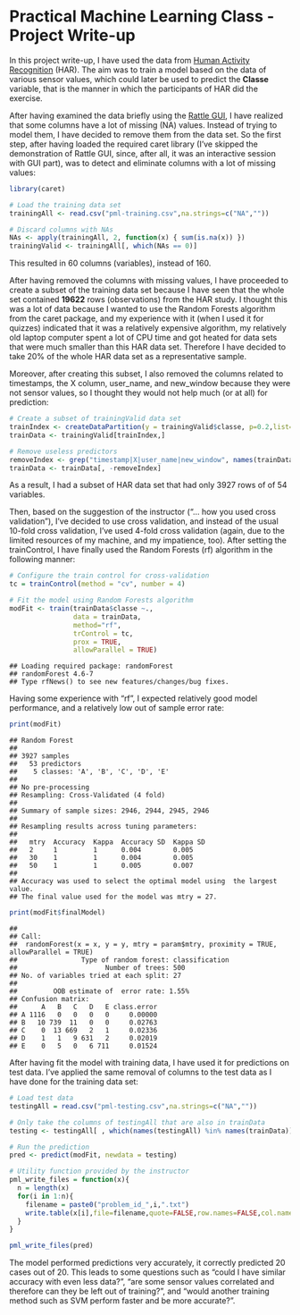 Practical Machine Learning Class - Project Write-up
========================================================
In this project write-up, I have used the data from [Human Activity Recognition](http://groupware.les.inf.puc-rio.br/har) (HAR). The aim was to train a model based on the data of various sensor values, which could later be used to predict the **Classe** variable, that is the manner in which the participants of HAR did the exercise.

After having examined the data briefly using the [Rattle GUI](http://rattle.togaware.com/), I have realized that some columns have a lot of missing (NA) values. Instead of trying to model them, I have decided to remove them from the data set. So the first step, after having loaded the required caret library (I've skipped the demonstration of Rattle GUI, since, after all, it was an interactive session with GUI part), was to detect and eliminate columns with a lot of missing values:


```r
library(caret)

# Load the training data set
trainingAll <- read.csv("pml-training.csv",na.strings=c("NA",""))

# Discard columns with NAs
NAs <- apply(trainingAll, 2, function(x) { sum(is.na(x)) })
trainingValid <- trainingAll[, which(NAs == 0)]
```

This resulted in 60 columns (variables), instead of 160.

After having removed the columns with missing values, I have proceeded to create a subset of the training data set because I have seen that the whole set contained **19622** rows (observations) from the HAR study. I thought this was a lot of data because I wanted to use the Random Forests algorithm from the caret package, and my experience with it (when I used it for quizzes) indicated that it was a relatively expensive algorithm, my relatively old laptop computer spent a lot of CPU time and got heated for data sets that were much smaller than this HAR data set. Therefore I have decided to take 20% of the whole HAR data set as a representative sample. 

Moreover, after creating this subset, I also removed the columns related to timestamps, the X column, user_name, and new_window because they were not sensor values, so I thought they would not help much (or at all) for prediction:



```r
# Create a subset of trainingValid data set
trainIndex <- createDataPartition(y = trainingValid$classe, p=0.2,list=FALSE)
trainData <- trainingValid[trainIndex,]

# Remove useless predictors
removeIndex <- grep("timestamp|X|user_name|new_window", names(trainData))
trainData <- trainData[, -removeIndex]
```

As a result, I had a subset of HAR data set that had only 3927 rows of of 54 variables.

Then, based on the suggestion of the instructor ("... how you used cross validation"), I've decided to use cross validation, and instead of the usual 10-fold cross validation, I've used 4-fold cross validation (again, due to the limited resources of my machine, and my impatience, too). After setting the trainControl, I have finally used the Random Forests (rf) algorithm in the following manner:


```r
# Configure the train control for cross-validation
tc = trainControl(method = "cv", number = 4)

# Fit the model using Random Forests algorithm
modFit <- train(trainData$classe ~., 
                data = trainData, 
                method="rf", 
                trControl = tc, 
                prox = TRUE,
                allowParallel = TRUE)
```

```
## Loading required package: randomForest
## randomForest 4.6-7
## Type rfNews() to see new features/changes/bug fixes.
```

Having some experience with "rf", I expected relatively good model performance, and a relatively low out of sample error rate:


```r
print(modFit)
```

```
## Random Forest 
## 
## 3927 samples
##   53 predictors
##    5 classes: 'A', 'B', 'C', 'D', 'E' 
## 
## No pre-processing
## Resampling: Cross-Validated (4 fold) 
## 
## Summary of sample sizes: 2946, 2944, 2945, 2946 
## 
## Resampling results across tuning parameters:
## 
##   mtry  Accuracy  Kappa  Accuracy SD  Kappa SD
##   2     1         1      0.004        0.005   
##   30    1         1      0.004        0.005   
##   50    1         1      0.005        0.007   
## 
## Accuracy was used to select the optimal model using  the largest value.
## The final value used for the model was mtry = 27.
```


```r
print(modFit$finalModel)
```

```
## 
## Call:
##  randomForest(x = x, y = y, mtry = param$mtry, proximity = TRUE,      allowParallel = TRUE) 
##                Type of random forest: classification
##                      Number of trees: 500
## No. of variables tried at each split: 27
## 
##         OOB estimate of  error rate: 1.55%
## Confusion matrix:
##      A   B   C   D   E class.error
## A 1116   0   0   0   0     0.00000
## B   10 739  11   0   0     0.02763
## C    0  13 669   2   1     0.02336
## D    1   1   9 631   2     0.02019
## E    0   5   0   6 711     0.01524
```

After having fit the model with training data, I have used it for predictions on test data. I've applied the same removal of columns to the test data as I have done for the training data set:


```r
# Load test data
testingAll = read.csv("pml-testing.csv",na.strings=c("NA",""))

# Only take the columns of testingAll that are also in trainData
testing <- testingAll[ , which(names(testingAll) %in% names(trainData))]

# Run the prediction
pred <- predict(modFit, newdata = testing)

# Utility function provided by the instructor
pml_write_files = function(x){
  n = length(x)
  for(i in 1:n){
    filename = paste0("problem_id_",i,".txt")
    write.table(x[i],file=filename,quote=FALSE,row.names=FALSE,col.names=FALSE)
  }
}

pml_write_files(pred)
```

The model performed predictions very accurately, it correctly predicted 20 cases out of 20. This leads to some questions such as "could I have similar accuracy with even less data?", "are some sensor values correlated and therefore can they be left out of training?", and "would another training method such as SVM perform faster and be more accurate?".